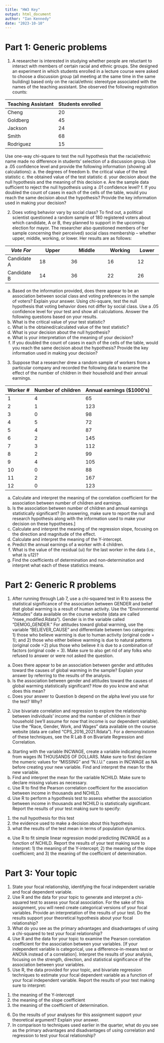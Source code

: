 ```yaml
---
title: "HW3 Key"
output: html_document
author: "Ian Kennedy"
date: "2023-10-10"
---
```


# Part 1: Generic problems 

1. A researcher is interested in studying whether people are reluctant to interact with members of certain racial and ethnic groups. She designed an experiment in which students enrolled in a lecture course were asked to choose a discussion group (all meeting at the same time in the same building) based only on the racial/ethnic stereotype  associated with the names of the teaching assistant. She observed the following registration counts: 

Teaching Assistant Students enrolled
-------            -------
Cheng	                20
Goldberg              45
Jackson	              24
Smith	                68
Rodriguez	            15

Use one-way chi-square to test the null hypothesis that the racial/ethnic name made no difference in students’ selection of a discussion group. Use a .05 confidence level and provide the following information (showing all calculations): 
a.	the degrees of freedom 
b.	the critical value of the test statistic 
c.	the obtained value of the test statistic 
d.	your decision about the null hypothesis and the meaning of this decision 
e.	Are the sample data sufficient to reject the null hypothesis using a .01 confidence level? f. If you doubled the count of cases in each of the cells of the table, would you reach the same decision about the  hypothesis? Provide the key information used in making your decision? 

2. Does voting behavior vary by social class? To find out, a political scientist questioned a random sample of 180  registered voters about which candidate, A or B, they planned to support in the upcoming election for mayor. The  researcher also questioned members of her sample concerning their perceived) social class membership – whether  upper, middle, working, or lower. Her results are as follows: 
  

| *Vote For*     | Upper	        |    Middle	      | Working	     |Lower      |  
|---------------|---------------|-----------------|--------------|-----------|   
| Candidate A	  |   18	        |   36            | 	16         |	12       |  
| Candidate B	  |   14        	|   36	          |   22	       |  26       |  

a.	Based on the information provided, does there appear to be an association between social class and voting  preferences in the sample of voters? Explain your answer. 
Using chi-square, test the null hypothesis that voting behavior does not differ by social class. Use a .05 confidence  level for your test and show all calculations. Answer the following questions based on your results.
b.	What is the critical value of your test statistic? 
c.	What is the obtained/calculated value of the test statistic? 
d.	What is your decision about the null hypothesis? 
e.	What is your interpretation of the meaning of your decision? 
f.	If you doubled the count of cases in each of the cells of the table, would you reach the same decision about the  hypothesis? Provide the key information used in making your decision?

 3. Suppose that a researcher drew a random sample of workers from a particular company and recorded the following  data to examine the effect of the number of children in their household and their annual earnings. 

Worker # | Number of children	| Annual earnings ($1000's)
|---------------|---------------|-----------------|
|1	|4	|65|
|2	|1	|123|
|3 | 0 | 98 |
|4 | 5 | 72|
|5 | 4 | 87|
|6 | 2 | 145|
|7 | 3 | 112|
|8 | 2 | 99|
|9 | 4 | 105|
|10 | 0 | 88|
|11 | 2 | 167|
|12 | 0 | 123|

a.	Calculate and interpret the meaning of the correlation coefficient for the association between number of children and earnings. 
b.	Is the association between number of children and annual earnings statistically significant? [In answering, make sure to report the null and research hypothesis along with the information used to make your decision on these  hypotheses.] 
c.	Calculate and interpret the meaning of the regression slope, focusing on the direction and magnitude of the effect. 
d.	Calculate and interpret the meaning of the Y-intercept. 
e.	Predict the annual earnings of a worker with 4 children. 
f.	What is the value of the residual (ui) for the last worker in the data (i.e., what is u12)? 
g.	Find the coefficients of determination and non-determination and interpret what each of these statistics means.

# Part 2: Generic R problems 
1. After running through Lab 7, use a chi-squared test in R to assess the statistical significance of the association between GENDER and belief that global warming is a result of human activity. Use the "Environmental Attitudes” data available on the course website (data are called "nsee_modified.Rdata"). Gender is in the variable called "DEMOG_GENDER." For attitudes toward global warming, use the variable "BELIEVER_CAUSE" and differentiate between two categories: 1) those who believe warming is due to human activity (original code = 1); and 2) those who either believe warming is due to natural patterns (original code =2) plus those who believe it is due to  a combination of factors (original code = 3). Make sure to also get rid of any folks who refused to answer or were not asked the question.  
a.	Does there appear to be an association between gender and attitudes toward the causes of global warming in the sample? Explain your answer by referring to the results of the analysis. 
b.	Is the association between gender and attitudes toward the causes of global warming statistically significant?  How do you know and what does this mean? 
c.	Does your answer to Question b depend on the alpha level you use for the test? Why?


2. Use bivariate correlation and regression to explore the relationship between individuals’ income and the number of children in their household (we’ll assume for now that income is our dependent variable). Use the "Race, Gender, Work, and Wages" data available on the course website (data are called "CPS_2016_2021.Rdata"). For a demonstration of these techniques, see the R Lab 8 on Bivariate Regression and Correlation.
a.	Starting with the variable INCWAGE, create a variable indicating income from wages IN THOUSANDS OF DOLLARS. Make sure to first declare the numeric values for "MISSING” and “N.I.U.” cases in INCWAGE as NA before creating your new variable. Find and interpret the mean for the new variable. 
b.	Find and interpret the mean for the variable NCHILD. Make sure to declare missing values as necessary. 
c.	Use R to find the Pearson correlation coefficient for the association between income in thousands and NCHILD. 
d.	Use R to perform a hypothesis test to assess whether the association between income in thousands and NCHILD is statistically significant. Report the results of your test making sure to specify: 
1) the null hypothesis for this test
2) the evidence used to make a decision about this hypothesis
3) what the results of the test mean in terms of population dynamics. 
e.	Use R to fit simple linear regression model predicting INCWAGE as a function of NCHILD. Report the results of your test making sure to interpret: 1) the meaning of the Y-intercept; 2) the meaning of the slope coefficient; and 3) the meaning of the coefficient of determination. 

# Part 3: Your topic 
1.	State your focal relationship, identifying the focal independent variable and focal dependent variable. 
2.	Use R and the data for your topic to generate and interpret a chi-squared test to assess your focal association. For the sake of this assignment, you will need create categorical versions of your focal variables.  Provide an interpretation of the results of your test. Do the results support your theoretical hypothesis about your focal relationship? 
3.	What do you see as the primary advantages and disadvantages of using a chi-squared to test your focal relationship?
4.	Use R and the data for your topic to examine the Pearson correlation coefficient for the association between your variables. [If your independent variable is categorical, use a difference-in-means test or ANOVA instead of a correlation]. Interpret the results of your analysis, focusing on the strength, direction, and statistical significance of the association between your variables. 
5.	Use R, the data provided for your topic, and bivariate regression techniques to estimate your focal dependent variable as a function of your focal independent variable. Report the results of your test making sure to interpret: 
1)  the meaning of the Y-intercept
2) the meaning of the slope coefficient
3) the meaning of the coefficient of  determination. 
6.	Do the results of your analyses for this assignment support your theoretical argument? Explain your answer. 
7.	In comparison to techniques used earlier in the quarter, what do you see as the primary advantages and disadvantages of using correlation and regression to test your focal relationship?

